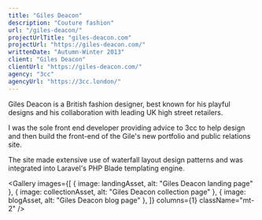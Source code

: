 ```yaml
---
title: "Giles Deacon"
description: "Couture fashion"
url: "/giles-deacon/"
projectUrlTitle: "giles-deacon.com"
projectUrl: "https://giles-deacon.com/"
writtenDate: "Autumn-Winter 2013"
client: "Giles Deacon"
clientUrl: "https://giles-deacon.com/"
agency: "3cc"
agencyUrl: "https://3cc.london/"
---
```




Giles Deacon is a British fashion designer, best known for his playful designs and his collaboration with leading UK high street retailers.

I was the sole front end developer providing advice to 3cc to help design and then build the front-end of the Gile's new portfolio and public relations site.

The site made extensive use of waterfall layout design patterns and was integrated into Laravel's PHP Blade templating engine.

<Gallery
  images={[
    { image: landingAsset, alt: "Giles Deacon landing page" },
    { image: collectionAsset, alt: "Giles Deacon collection page" },
    { image: blogAsset, alt: "Giles Deacon blog page" },
  ]}
  columns={1}
  className="mt-2"
/>
